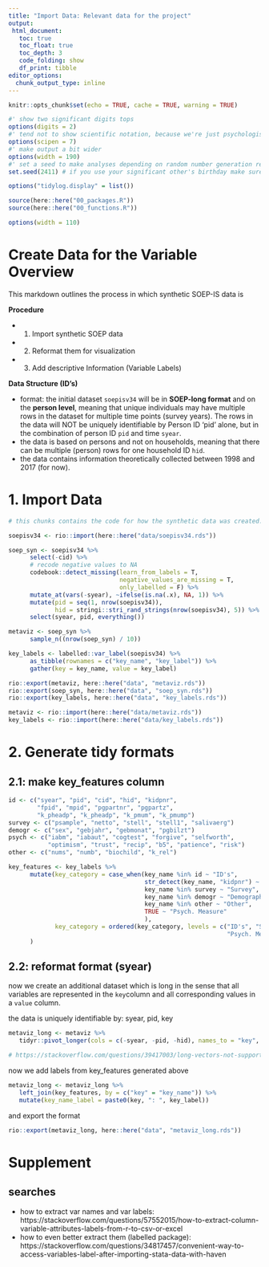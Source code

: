 ```yaml
---
title: "Import Data: Relevant data for the project"
output: 
 html_document:
   toc: true
   toc_float: true
   toc_depth: 3
   code_folding: show
   df_print: tibble
editor_options: 
  chunk_output_type: inline
---
```


```r
knitr::opts_chunk$set(echo = TRUE, cache = TRUE, warning = TRUE) 

#' show two significant digits tops
options(digits = 2)
#' tend not to show scientific notation, because we're just psychologists
options(scipen = 7)
#' make output a bit wider
options(width = 190)
#' set a seed to make analyses depending on random number generation reproducible
set.seed(2411) # if you use your significant other's birthday make sure you stay together for the sake of reproducibility

options("tidylog.display" = list())

source(here::here("00_packages.R"))
source(here::here("00_functions.R"))
```

```r
options(width = 110)
```

# Create Data for the Variable Overview

This markdown outlines the process in which synthetic SOEP-IS data is

__Procedure__

- 1. Import synthetic SOEP data 
- 2. Reformat them for visualization
- 3. Add descriptive Information (Variable Labels)

__Data Structure (ID's)__
      
- format: the initial dataset `soepisv34` will be in **SOEP-long format** and on the **person level**, meaning that unique individuals may have multiple rows in the dataset for multiple time points (survey years). The rows in the data will NOT be uniquely identifiable by Person ID 'pid' alone, but in the combination of person ID `pid` and time `syear`.
- the data is based on persons and not on households, meaning that there can be multiple (person) rows for one household ID `hid`.
- the data contains information theoretically collected between 1998 and 2017 (for now).

# 1. Import Data

```r
# this chunks contains the code for how the synthetic data was created. All values that contain information from people were recoded to 1 unless they were missing. Only the information about the syear is retained.

soepisv34 <- rio::import(here::here("data/soepisv34.rds"))

soep_syn <- soepisv34 %>% 
      select(-cid) %>% 
      # recode negative values to NA
      codebook::detect_missing(learn_from_labels = T,
                               negative_values_are_missing = T,
                               only_labelled = F) %>% 
      mutate_at(vars(-syear), ~ifelse(is.na(.x), NA, 1)) %>% 
      mutate(pid = seq(1, nrow(soepisv34)),
             hid = stringi::stri_rand_strings(nrow(soepisv34), 5)) %>% 
      select(syear, pid, everything()) 

metaviz <- soep_syn %>% 
      sample_n((nrow(soep_syn) / 10))

key_labels <- labelled::var_label(soepisv34) %>% 
      as_tibble(rownames = c("key_name", "key_label")) %>% 
      gather(key = key_name, value = key_label)

rio::export(metaviz, here::here("data", "metaviz.rds"))
rio::export(soep_syn, here::here("data", "soep_syn.rds"))
rio::export(key_labels, here::here("data", "key_labels.rds"))

```

```r
metaviz <- rio::import(here::here("data/metaviz.rds"))
key_labels <- rio::import(here::here("data/key_labels.rds"))
```

# 2. Generate tidy formats

## 2.1: make key_features column
```r
id <- c("syear", "pid", "cid", "hid", "kidpnr", 
        "fpid", "mpid", "pgpartnr", "pgpartz", 
        "k_pheadp", "k_pheadp", "k_pmum", "k_pmump")
survey <- c("psample", "netto", "stell", "stell1", "salivaerg")
demogr <- c("sex", "gebjahr", "gebmonat", "pgbilzt")
psych <- c("iabm", "iabaut", "cogtest", "forgive", "selfworth", 
           "optimism", "trust", "recip", "b5", "patience", "risk")
other <- c("nums", "numb", "biochild", "k_rel")

key_features <- key_labels %>% 
      mutate(key_category = case_when(key_name %in% id ~ "ID's",
                                      str_detect(key_name, "kidpnr") ~ "ID's",
                                      key_name %in% survey ~ "Survey",
                                      key_name %in% demogr ~ "Demography",
                                      key_name %in% other ~ "Other",
                                      TRUE ~ "Psych. Measure"
                                      ),
             key_category = ordered(key_category, levels = c("ID's", "Survey", "Demography",
                                                             "Psych. Measure", "Other") )
      )
```

## 2.2: reformat format (syear)

now we create an additional dataset which is long in the sense that all variables are represented in the `key`column and all corresponding values in a `value` column. 

the data is uniquely identifiable by: syear, pid, key
```r
metaviz_long <- metaviz %>% 
   tidyr::pivot_longer(cols = c(-syear, -pid, -hid), names_to = "key", values_to = "value")

# https://stackoverflow.com/questions/39417003/long-vectors-not-supported-yet-error-in-rmd-but-not-in-r-script
```

now we add labels from key_features generated above
```r
metaviz_long <- metaviz_long %>% 
   left_join(key_features, by = c("key" = "key_name")) %>% 
   mutate(key_name_label = paste0(key, ": ", key_label))
```

and export the format
```r
rio::export(metaviz_long, here::here("data", "metaviz_long.rds"))
```

# Supplement

## searches
- how to extract var names and var labels: https://stackoverflow.com/questions/57552015/how-to-extract-column-variable-attributes-labels-from-r-to-csv-or-excel
- how to even better extract them (labelled package): https://stackoverflow.com/questions/34817457/convenient-way-to-access-variables-label-after-importing-stata-data-with-haven
